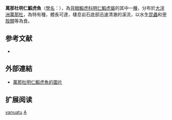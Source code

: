 {{Speciesbox 
| status = LC
| status_system = IUCN3.1
| status_ref = <ref name=iucn>{{cite journal | author = Boseto, D. | year = 2012 | title = ''Akihito vanuatu'' |journal = [[The_IUCN_Red_List_of_Threatened_Species|The IUCN Red List of Threatened Species]] | volume = 2012 | page = e.T196323A2445621 | doi = 10.2305/IUCN.UK.2012.RLTS.T196323A2445621.en }}</ref>
| taxon = Akihito vanuatu
| authority =  [[Ronald_E._Watson|Watson]], [[Philippe_Keith|Keith]] & [[Gérard_Marquet|Marquet]], 2007
| synonyms =
}}
'''萬那杜明仁鰕虎魚'''（[[學名|學名]]：{{lang|la|''Akihito vanuatu''}}），為[[背眼鰕虎科|背眼鰕虎科]][[明仁鰕虎屬|明仁鰕虎屬]]的其中一[[種|種]]，分布於[[大洋洲|大洋洲]][[萬那杜|萬那杜]]，為特有種，體長可達{{convert|4.3|cm}}，棲息岩石底部迅速清澈的溪流，以水生[[昆蟲|昆蟲]]和[[甲殼類|甲殼類]]等為食。

== 参考文献 ==
{{reflist}}
*{{FishBase_species|genus=Akihito|species=vanuatu|year=2012|month=3}}

== 外部連結 ==
* [http://fishbase.org/Photos/ThumbnailsSummary.php?ID=63910 萬那杜明仁鰕虎魚的圖片] {{Wayback|url=http://fishbase.org/Photos/ThumbnailsSummary.php?ID=63910 |date=20170923182543 }}

== 扩展阅读 ==
{{refbegin}}
{{wikispecies-inline|Akihito vanuatu|萬那杜明仁鰕虎魚}}
{{refend}}
{{Taxonbar|from=Q3290668}}

[[Category:明仁鰕虎屬|vanuatu]]
[[Category:2007年描述的鱼类|A]]

{{鱸形目小作品}}